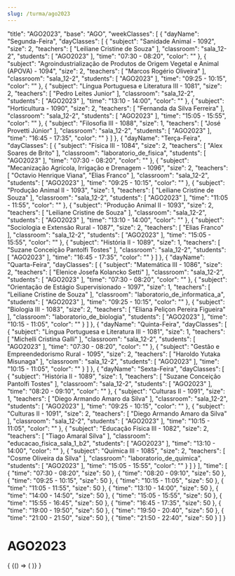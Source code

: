 ```yaml
---
slug: /turma/ago2023
---
```


  "title": "AGO2023",
  "base": "AGO",
  "weekClasses": [
    {
      "dayName": "Segunda-Feira",
      "dayClasses": [
        {
          "subject": "Sanidade Animal - 1092",
          "size": 2,
          "teachers": [
            "Leiliane Cristine de Souza"
          ],
          "classroom": "sala_12-2",
          "students": [
            "AGO2023"
          ],
          "time": "07:30 - 08:20",
          "color": ""
        },
        {
          "subject": "Agroindustrialização de Produtos de Origem Vegetal e Animal (APOVA) - 1094",
          "size": 2,
          "teachers": [
            "Marcos Rogério Oliveira"
          ],
          "classroom": "sala_12-2",
          "students": [
            "AGO2023"
          ],
          "time": "09:25 - 10:15",
          "color": ""
        },
        {
          "subject": "Língua Portuguesa e Literatura III - 1081",
          "size": 2,
          "teachers": [
            "Pedro Leites Junior"
          ],
          "classroom": "sala_12-2",
          "students": [
            "AGO2023"
          ],
          "time": "13:10 - 14:00",
          "color": ""
        },
        {
          "subject": "Horticultura - 1090",
          "size": 2,
          "teachers": [
            "Fernanda da Silva Ferreira"
          ],
          "classroom": "sala_12-2",
          "students": [
            "AGO2023"
          ],
          "time": "15:05 - 15:55",
          "color": ""
        },
        {
          "subject": "Filosofia III - 1088",
          "size": 1,
          "teachers": [
            "José Provetti Júnior"
          ],
          "classroom": "sala_12-2",
          "students": [
            "AGO2023"
          ],
          "time": "16:45 - 17:35",
          "color": ""
        }
      ]
    },
    {
      "dayName": "Terça-Feira",
      "dayClasses": [
        {
          "subject": "Física III - 1084",
          "size": 2,
          "teachers": [
            "Alex Soares de Brito"
          ],
          "classroom": "laboratorio_de_fisica",
          "students": [
            "AGO2023"
          ],
          "time": "07:30 - 08:20",
          "color": ""
        },
        {
          "subject": "Mecanização Agrícola, Irrigação e Drenagem - 1096",
          "size": 2,
          "teachers": [
            "Octavio Henrique Viana",
            "Elias Franco"
          ],
          "classroom": "sala_12-2",
          "students": [
            "AGO2023"
          ],
          "time": "09:25 - 10:15",
          "color": ""
        },
        {
          "subject": "Produção Animal II - 1093",
          "size": 1,
          "teachers": [
            "Leiliane Cristine de Souza"
          ],
          "classroom": "sala_12-2",
          "students": [
            "AGO2023"
          ],
          "time": "11:05 - 11:55",
          "color": ""
        },
        {
          "subject": "Produção Animal II - 1093",
          "size": 2,
          "teachers": [
            "Leiliane Cristine de Souza"
          ],
          "classroom": "sala_12-2",
          "students": [
            "AGO2023"
          ],
          "time": "13:10 - 14:00",
          "color": ""
        },
        {
          "subject": "Sociologia e Extensão Rural - 1087",
          "size": 2,
          "teachers": [
            "Elias Franco"
          ],
          "classroom": "sala_12-2",
          "students": [
            "AGO2023"
          ],
          "time": "15:05 - 15:55",
          "color": ""
        },
        {
          "subject": "História II - 1089",
          "size": 1,
          "teachers": [
            "Suzane Conceição Pantolfi Tostes"
          ],
          "classroom": "sala_12-2",
          "students": [
            "AGO2023"
          ],
          "time": "16:45 - 17:35",
          "color": ""
        }
      ]
    },
    {
      "dayName": "Quarta-Feira",
      "dayClasses": [
        {
          "subject": "Matemática III - 1086",
          "size": 2,
          "teachers": [
            "Elenice Josefa Kolancko Setti"
          ],
          "classroom": "sala_12-2",
          "students": [
            "AGO2023"
          ],
          "time": "07:30 - 08:20",
          "color": ""
        },
        {
          "subject": "Orientação de Estágio Supervisionado - 1097",
          "size": 1,
          "teachers": [
            "Leiliane Cristine de Souza"
          ],
          "classroom": "laboratorio_de_informatica_a",
          "students": [
            "AGO2023"
          ],
          "time": "09:25 - 10:15",
          "color": ""
        },
        {
          "subject": "Biologia III - 1083",
          "size": 2,
          "teachers": [
            "Eliana Peliçon Pereira Figueira"
          ],
          "classroom": "laboratorio_de_biologia",
          "students": [
            "AGO2023"
          ],
          "time": "10:15 - 11:05",
          "color": ""
        }
      ]
    },
    {
      "dayName": "Quinta-Feira",
      "dayClasses": [
        {
          "subject": "Língua Portuguesa e Literatura III - 1081",
          "size": 1,
          "teachers": [
            "Michelli Cristina Galli"
          ],
          "classroom": "sala_12-2",
          "students": [
            "AGO2023"
          ],
          "time": "07:30 - 08:20",
          "color": ""
        },
        {
          "subject": "Gestão e Empreendedorismo Rural - 1095",
          "size": 2,
          "teachers": [
            "Haroldo Yutaka Misunaga"
          ],
          "classroom": "sala_12-2",
          "students": [
            "AGO2023"
          ],
          "time": "10:15 - 11:05",
          "color": ""
        }
      ]
    },
    {
      "dayName": "Sexta-Feira",
      "dayClasses": [
        {
          "subject": "História II - 1089",
          "size": 1,
          "teachers": [
            "Suzane Conceição Pantolfi Tostes"
          ],
          "classroom": "sala_12-2",
          "students": [
            "AGO2023"
          ],
          "time": "08:20 - 09:10",
          "color": ""
        },
        {
          "subject": "Culturas II - 1091",
          "size": 1,
          "teachers": [
            "Diego Armando Amaro da Silva"
          ],
          "classroom": "sala_12-2",
          "students": [
            "AGO2023"
          ],
          "time": "09:25 - 10:15",
          "color": ""
        },
        {
          "subject": "Culturas II - 1091",
          "size": 2,
          "teachers": [
            "Diego Armando Amaro da Silva"
          ],
          "classroom": "sala_12-2",
          "students": [
            "AGO2023"
          ],
          "time": "10:15 - 11:05",
          "color": ""
        },
        {
          "subject": "Educação Física III - 1082",
          "size": 2,
          "teachers": [
            "Tiago Amaral Silva"
          ],
          "classroom": "educacao_fisica_sala_1_b2",
          "students": [
            "AGO2023"
          ],
          "time": "13:10 - 14:00",
          "color": ""
        },
        {
          "subject": "Química III - 1085",
          "size": 2,
          "teachers": [
            "Cosme Oliveira da Silva"
          ],
          "classroom": "laboratorio_de_quimica",
          "students": [
            "AGO2023"
          ],
          "time": "15:05 - 15:55",
          "color": ""
        }
      ]
    }
  ],
  "time": [
    {
      "time": "07:30 - 08:20",
      "size": 50
    },
    {
      "time": "08:20 - 09:10",
      "size": 50
    },
    {
      "time": "09:25 - 10:15",
      "size": 50
    },
    {
      "time": "10:15 - 11:05",
      "size": 50
    },
    {
      "time": "11:05 - 11:55",
      "size": 50
    },
    {
      "time": "13:10 - 14:00",
      "size": 50
    },
    {
      "time": "14:00 - 14:50",
      "size": 50
    },
    {
      "time": "15:05 - 15:55",
      "size": 50
    },
    {
      "time": "15:55 - 16:45",
      "size": 50
    },
    {
      "time": "16:45 - 17:35",
      "size": 50
    },
    {
      "time": "19:00 - 19:50",
      "size": 50
    },
    {
      "time": "19:50 - 20:40",
      "size": 50
    },
    {
      "time": "21:00 - 21:50",
      "size": 50
    },
    {
      "time": "21:50 - 22:40",
      "size": 50
    }
  ]
}

# AGO2023

<div>
  {
    <BrowserOnly>
      {() => (
        <Grid
          title={data.title}
          weekClasses={data.weekClasses}
          time={data.time}
        />
      )}
    </BrowserOnly>
  }
</div>
